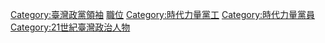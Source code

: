 {{Catmore}}
[[Category:臺灣政黨領袖|Category:臺灣政黨領袖]]
[[Category:時代力量|職位]]
[[Category:時代力量黨工|Category:時代力量黨工]]
[[Category:時代力量黨員|Category:時代力量黨員]]
[[Category:21世紀臺灣政治人物|Category:21世紀臺灣政治人物]]